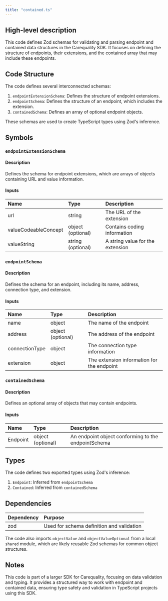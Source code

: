 ```yaml
---
title: "contained.ts"
---
```


## High-level description
This code defines Zod schemas for validating and parsing endpoint and contained data structures in the Carequality SDK. It focuses on defining the structure of endpoints, their extensions, and the contained array that may include these endpoints.

## Code Structure
The code defines several interconnected schemas:
1. `endpointExtensionSchema`: Defines the structure of endpoint extensions.
2. `endpointSchema`: Defines the structure of an endpoint, which includes the extension.
3. `containedSchema`: Defines an array of optional endpoint objects.

These schemas are used to create TypeScript types using Zod's inference.

## Symbols

### `endpointExtensionSchema`
#### Description
Defines the schema for endpoint extensions, which are arrays of objects containing URL and value information.

#### Inputs
| Name | Type | Description |
|:-----|:-----|:------------|
| url | string | The URL of the extension |
| valueCodeableConcept | object (optional) | Contains coding information |
| valueString | string (optional) | A string value for the extension |

### `endpointSchema`
#### Description
Defines the schema for an endpoint, including its name, address, connection type, and extension.

#### Inputs
| Name | Type | Description |
|:-----|:-----|:------------|
| name | object | The name of the endpoint |
| address | object (optional) | The address of the endpoint |
| connectionType | object | The connection type information |
| extension | object | The extension information for the endpoint |

### `containedSchema`
#### Description
Defines an optional array of objects that may contain endpoints.

#### Inputs
| Name | Type | Description |
|:-----|:-----|:------------|
| Endpoint | object (optional) | An endpoint object conforming to the endpointSchema |

## Types
The code defines two exported types using Zod's inference:

1. `Endpoint`: Inferred from `endpointSchema`
2. `Contained`: Inferred from `containedSchema`

## Dependencies
| Dependency | Purpose |
|:-----------|:--------|
| zod | Used for schema definition and validation |

The code also imports `objectValue` and `objectValueOptional` from a local `shared` module, which are likely reusable Zod schemas for common object structures.

## Notes
This code is part of a larger SDK for Carequality, focusing on data validation and typing. It provides a structured way to work with endpoint and contained data, ensuring type safety and validation in TypeScript projects using this SDK.